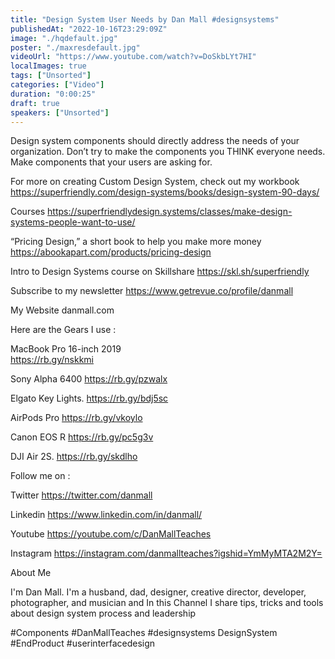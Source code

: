 ```yaml
---
title: "Design System User Needs by Dan Mall #designsystems"
publishedAt: "2022-10-16T23:29:09Z"
image: "./hqdefault.jpg"
poster: "./maxresdefault.jpg"
videoUrl: "https://www.youtube.com/watch?v=DoSkbLYt7HI"
localImages: true
tags: ["Unsorted"]
categories: ["Video"]
duration: "0:00:25"
draft: true
speakers: ["Unsorted"]
---
```

Design system components should directly address the needs of your organization. Don’t try to make the components you THINK everyone needs. Make components that your users are asking for.



For more on creating Custom Design System, check out my workbook
https://superfriendly.com/design-systems/books/design-system-90-days/

Courses
https://superfriendlydesign.systems/classes/make-design-systems-people-want-to-use/

“Pricing Design,” a short book to help you make more money
https://abookapart.com/products/pricing-design

Intro to Design Systems course on Skillshare
https://skl.sh/superfriendly

Subscribe to my newsletter
https://www.getrevue.co/profile/danmall

My Website
danmall.com


Here are the Gears I use :

MacBook Pro 16-inch 2019  
https://rb.gy/nskkmi

Sony Alpha 6400
https://rb.gy/pzwalx

Elgato Key Lights.
https://rb.gy/bdj5sc

AirPods Pro
https://rb.gy/vkoylo

Canon EOS R 
https://rb.gy/pc5g3v

DJI Air 2S.
https://rb.gy/skdlho


Follow me on :

Twitter
https://twitter.com/danmall

Linkedin
https://www.linkedin.com/in/danmall/

Youtube
https://youtube.com/c/DanMallTeaches

Instagram
https://instagram.com/danmallteaches?igshid=YmMyMTA2M2Y=


About Me

I'm Dan Mall. I'm a husband, dad, designer, creative director, developer, photographer, and musician and In this Channel I share tips, tricks and tools about design system process and leadership


#Components #DanMallTeaches #designsystems DesignSystem #EndProduct #userinterfacedesign
